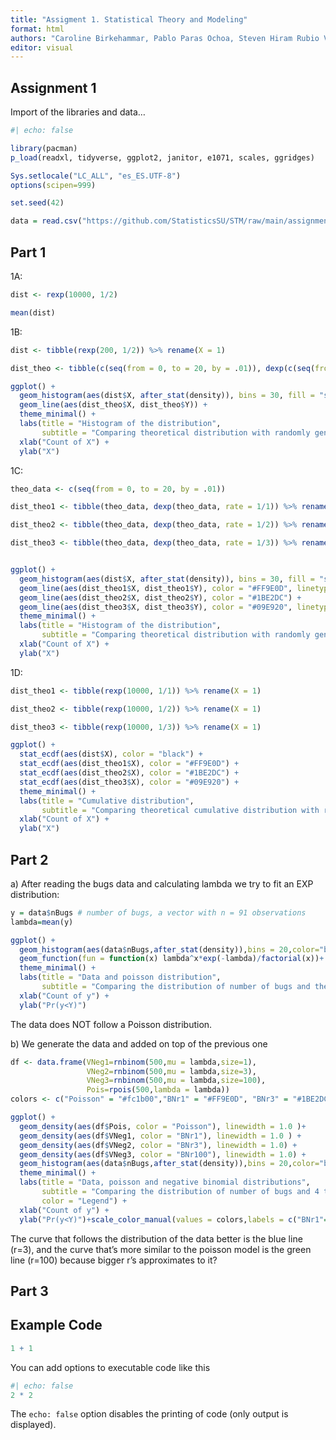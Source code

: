 ```yaml
---
title: "Assigment 1. Statistical Theory and Modeling"
format: html
authors: "Caroline Birkehammar, Pablo Paras Ochoa, Steven Hiram Rubio Vasquez"
editor: visual
---
```


## Assignment 1

Import of the libraries and data...

```r
#| echo: false

library(pacman)
p_load(readxl, tidyverse, ggplot2, janitor, e1071, scales, ggridges)

Sys.setlocale("LC_ALL", "es_ES.UTF-8") 
options(scipen=999) 

set.seed(42)

data = read.csv("https://github.com/StatisticsSU/STM/raw/main/assignment/bugs.csv", header = TRUE) 


```

## Part 1

1A:

```r

dist <- rexp(10000, 1/2)

mean(dist)


```

1B:

```r

dist <- tibble(rexp(200, 1/2)) %>% rename(X = 1)

dist_theo <- tibble(c(seq(from = 0, to = 20, by = .01)), dexp(c(seq(from = 0, to = 20, by = .01)), rate = 1/2)) %>% rename(X = 1, Y = 2)

ggplot() +
  geom_histogram(aes(dist$X, after_stat(density)), bins = 30, fill = "steelblue", color = "black") +
  geom_line(aes(dist_theo$X, dist_theo$Y)) +
  theme_minimal() +
  labs(title = "Histogram of the distribution",
       subtitle = "Comparing theoretical distribution with randomly generated data") +
  xlab("Count of X") +
  ylab("X") 


```

1C:

```r

theo_data <- c(seq(from = 0, to = 20, by = .01))

dist_theo1 <- tibble(theo_data, dexp(theo_data, rate = 1/1)) %>% rename(X = 1, Y = 2) 

dist_theo2 <- tibble(theo_data, dexp(theo_data, rate = 1/2)) %>% rename(X = 1, Y = 2) 

dist_theo3 <- tibble(theo_data, dexp(theo_data, rate = 1/3)) %>% rename(X = 1, Y = 2) 


ggplot() +
  geom_histogram(aes(dist$X, after_stat(density)), bins = 30, fill = "steelblue", color = "black") +
  geom_line(aes(dist_theo1$X, dist_theo1$Y), color = "#FF9E0D", linetype = "dotdash") +
  geom_line(aes(dist_theo2$X, dist_theo2$Y), color = "#1BE2DC") +
  geom_line(aes(dist_theo3$X, dist_theo3$Y), color = "#09E920", linetype = "dotdash") +
  theme_minimal() +
  labs(title = "Histogram of the distribution",
       subtitle = "Comparing theoretical distribution with randomly generated data") +
  xlab("Count of X") +
  ylab("X") 


```

1D:

```r

dist_theo1 <- tibble(rexp(10000, 1/1)) %>% rename(X = 1)

dist_theo2 <- tibble(rexp(10000, 1/2)) %>% rename(X = 1)

dist_theo3 <- tibble(rexp(10000, 1/3)) %>% rename(X = 1)

ggplot() +
  stat_ecdf(aes(dist$X), color = "black") +
  stat_ecdf(aes(dist_theo1$X), color = "#FF9E0D") +
  stat_ecdf(aes(dist_theo2$X), color = "#1BE2DC") +
  stat_ecdf(aes(dist_theo3$X), color = "#09E920") +
  theme_minimal() +
  labs(title = "Cumulative distribution",
       subtitle = "Comparing theoretical cumulative distribution with randomly generated data") +
  xlab("Count of X") +
  ylab("X") 


```

## Part 2

a\) After reading the bugs data and calculating lambda we try to fit an EXP distribution:

```r
y = data$nBugs # number of bugs, a vector with n = 91 observations
lambda=mean(y)

ggplot() + 
  geom_histogram(aes(data$nBugs,after_stat(density)),bins = 20,color="black",alpha=0.4, fill="#dde542")+
  geom_function(fun = function(x) lambda^x*exp(-lambda)/factorial(x))+
  theme_minimal() +
  labs(title = "Data and poisson distribution",
       subtitle = "Comparing the distribution of number of bugs and the poisson distribution") +
  xlab("Count of y") +
  ylab("Pr(y<Y)")
```

The data does NOT follow a Poisson distribution.

b\) We generate the data and added on top of the previous one

```r
df <- data.frame(VNeg1=rnbinom(500,mu = lambda,size=1),
                 VNeg2=rnbinom(500,mu = lambda,size=3),
                 VNeg3=rnbinom(500,mu = lambda,size=100),
                 Pois=rpois(500,lambda = lambda))
colors <- c("Poisson" = "#fc1b00","BNr1" = "#FF9E0D", "BNr3" = "#1BE2DC", "BNr100"="#09E920")

ggplot() + 
  geom_density(aes(df$Pois, color = "Poisson"), linewidth = 1.0 )+ 
  geom_density(aes(df$VNeg1, color = "BNr1"), linewidth = 1.0 ) +
  geom_density(aes(df$VNeg2, color = "BNr3"), linewidth = 1.0) +
  geom_density(aes(df$VNeg3, color = "BNr100"), linewidth = 1.0) +
  geom_histogram(aes(data$nBugs,after_stat(density)),bins = 20,color="black",alpha=0.4, fill="#dde542")+
  theme_minimal() +
  labs(title = "Data, poisson and negative binomial distributions",
       subtitle = "Comparing the distribution of number of bugs and 4 theoretical curves",
       color = "Legend") +
  xlab("Count of y") +
  ylab("Pr(y<Y)")+scale_color_manual(values = colors,labels = c("BNr1"="NB r=1","BNr100"="NB r=100", "BNr3"="NB r=3","Poisson"="Poisson" ))

```

The curve that follows the distribution of the data better is the blue line (r=3), and the curve that's more similar to the poisson model is the green line (r=100) because bigger r's approximates to it?

## Part 3

## Example Code

```r
1 + 1
```

You can add options to executable code like this

```r
#| echo: false
2 * 2
```

The `echo: false` option disables the printing of code (only output is displayed).
